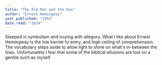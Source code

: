 ```yaml
---
title: "The Old Man and the Sea"
author: "Ernest Hemingway"
year_published: "1952"
date_read: "2024"
---
```

Steeped in symbolism and oozing with allegory. What I like about Ernest Hemingway is the low barrier to entry, and high ceiling of comprehension.
The vocabulary steps aside to allow light to shine on what's in-between the lines. Unfortunately I fear that some of the biblical allusions are lost on a gentile such as myself.